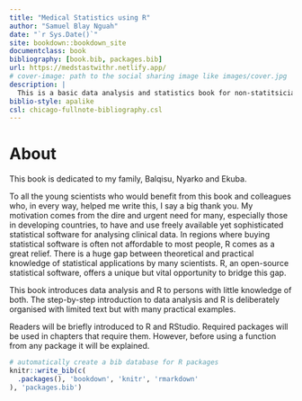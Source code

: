 ```yaml
--- 
title: "Medical Statistics using R"
author: "Samuel Blay Nguah"
date: "`r Sys.Date()`"
site: bookdown::bookdown_site
documentclass: book
bibliography: [book.bib, packages.bib]
url: https://medstastwithr.netlify.app/
# cover-image: path to the social sharing image like images/cover.jpg
description: |
  This is a basic data analysis and statistics book for non-statitsicians and statisticians.
biblio-style: apalike
csl: chicago-fullnote-bibliography.csl
---
```


# About

This book is dedicated to my family, Balqisu, Nyarko and Ekuba.

To all the young scientists who would benefit from this book and colleagues who, in every way, helped me write this, I say a big thank you. My motivation comes from the dire and urgent need for many, especially those in developing countries, to have and use freely available yet sophisticated statistical software for analysing clinical data. In regions where buying statistical software is often not affordable to most people, R comes as a great relief. There is a huge gap between theoretical and practical knowledge of statistical applications by many scientists. R, an open-source statistical software, offers a unique but vital opportunity to bridge this gap.

This book introduces data analysis and R to persons with little knowledge of both. The step-by-step introduction to data analysis and R is deliberately organised with limited text but with many practical examples. 

Readers will be briefly introduced to R and RStudio. Required packages will be used in chapters that require them. However, before using a function from any package it will be explained.
 



```r
# automatically create a bib database for R packages
knitr::write_bib(c(
  .packages(), 'bookdown', 'knitr', 'rmarkdown'
), 'packages.bib')
```
